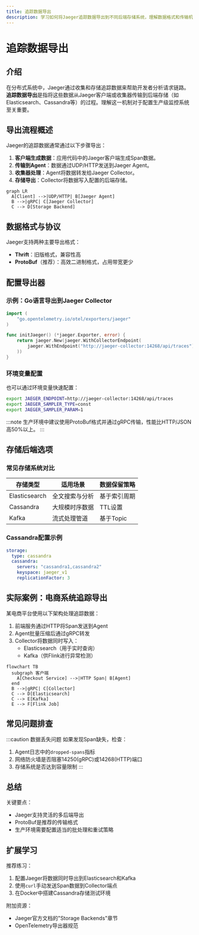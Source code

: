 ```yaml
---
title: 追踪数据导出
description: 学习如何将Jaeger追踪数据导出到不同后端存储系统，理解数据格式和传输机制。
---
```


# 追踪数据导出

## 介绍

在分布式系统中，Jaeger通过收集和存储追踪数据来帮助开发者分析请求链路。**追踪数据导出**是指将这些数据从Jaeger客户端或收集器传输到后端存储（如Elasticsearch、Cassandra等）的过程。理解这一机制对于配置生产级监控系统至关重要。

## 导出流程概述

Jaeger的追踪数据通常通过以下步骤导出：
1. **客户端生成数据**：应用代码中的Jaeger客户端生成Span数据。
2. **传输到Agent**：数据通过UDP/HTTP发送到Jaeger Agent。
3. **收集器处理**：Agent将数据转发给Jaeger Collector。
4. **存储导出**：Collector将数据写入配置的后端存储。

```mermaid
graph LR
  A[Client] -->|UDP/HTTP| B[Jaeger Agent]
  B -->|gRPC| C[Jaeger Collector]
  C --> D[Storage Backend]
```

## 数据格式与协议

Jaeger支持两种主要导出格式：
- **Thrift**：旧版格式，兼容性高
- **ProtoBuf**（推荐）：高效二进制格式，占用带宽更少

## 配置导出器

### 示例：Go语言导出到Jaeger Collector
```go
import (
	"go.opentelemetry.io/otel/exporters/jaeger"
)

func initJaeger() (*jaeger.Exporter, error) {
	return jaeger.New(jaeger.WithCollectorEndpoint(
		jaeger.WithEndpoint("http://jaeger-collector:14268/api/traces"),
	))
}
```

### 环境变量配置
也可以通过环境变量快速配置：
```bash
export JAEGER_ENDPOINT=http://jaeger-collector:14268/api/traces
export JAEGER_SAMPLER_TYPE=const
export JAEGER_SAMPLER_PARAM=1
```

:::note
生产环境中建议使用ProtoBuf格式并通过gRPC传输，性能比HTTP/JSON高50%以上。
:::

## 存储后端选项

### 常见存储系统对比
| 存储类型       | 适用场景          | 数据保留策略 |
|----------------|-------------------|--------------|
| Elasticsearch  | 全文搜索与分析    | 基于索引周期 |
| Cassandra      | 大规模时序数据    | TTL设置      |
| Kafka          | 流式处理管道      | 基于Topic    |

### Cassandra配置示例
```yaml
storage:
  type: cassandra
  cassandra:
    servers: "cassandra1,cassandra2"
    keyspace: jaeger_v1
    replicationFactor: 3
```

## 实际案例：电商系统追踪导出

某电商平台使用以下架构处理追踪数据：
1. 前端服务通过HTTP将Span发送到Agent
2. Agent批量压缩后通过gRPC转发
3. Collector将数据同时写入：
   - Elasticsearch（用于实时查询）
   - Kafka（供Flink进行异常检测）

```mermaid
flowchart TB
  subgraph 客户端
    A[Checkout Service] -->|HTTP Span| B[Agent]
  end
  B -->|gRPC| C[Collector]
  C --> D[Elasticsearch]
  C --> E[Kafka]
  E --> F[Flink Job]
```

## 常见问题排查

:::caution 数据丢失问题
如果发现Span缺失，检查：
1. Agent日志中的`dropped-spans`指标
2. 网络防火墙是否阻塞14250(gRPC)或14268(HTTP)端口
3. 存储系统是否达到容量限制
:::

## 总结

关键要点：
- Jaeger支持灵活的多后端导出
- ProtoBuf是推荐的传输格式
- 生产环境需要配置适当的批处理和重试策略

## 扩展学习

推荐练习：
1. 配置Jaeger将数据同时导出到Elasticsearch和Kafka
2. 使用`curl`手动发送Span数据到Collector端点
3. 在Docker中搭建Cassandra存储测试环境

附加资源：
- Jaeger官方文档的"Storage Backends"章节
- OpenTelemetry导出器规范